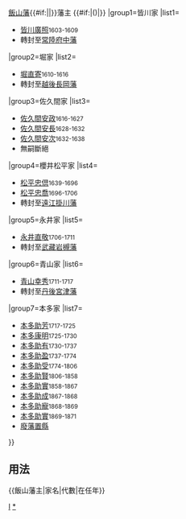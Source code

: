 {{Navbox
|bodyclass=hlist

|name=飯山藩主
|title={{#if:{{{1|}}}|{{{1|}}}|}}[[飯山藩]]{{#if:{{{2|}}}|{{{2|}}}|}}藩主 {{#if:{{{3|}}}|({{{3|}}})|}}
|group1=皆川家
|list1=
*[[皆川廣照]]<small>1603-1609</small>
*轉封至[[常陸國|常陸]][[常陸府中藩|府中藩]]
|group2=堀家
|list2=
*[[堀直寄]]<small>1610-1616</small>
*轉封至[[越後國|越後]][[越後長岡藩|長岡藩]]
|group3=佐久間家
|list3=
*[[佐久間安政]]<small>1616-1627</small>
*[[佐久間安長]]<small>1628-1632</small>
*[[佐久間安次]]<small>1632-1638</small>
*無嗣斷絕
|group4=櫻井松平家
|list4=
*[[松平忠倶]]<small>1639-1696</small>
*[[松平忠喬]]<small>1696-1706</small>
*轉封至[[遠江國|遠江]][[掛川藩]]
|group5=永井家
|list5=
*[[永井直敬]]<small>1706-1711</small>
*轉封至[[武藏國|武藏]][[岩槻藩]]
|group6=青山家
|list6=
*[[青山幸秀]]<small>1711-1717</small>
*轉封至[[丹後國|丹後]][[宮津藩]]
|group7=本多家
|list7=
*[[本多助芳]]<small>1717-1725</small>
*[[本多康明]]<small>1725-1730</small>
*[[本多助有]]<small>1730-1737</small>
*[[本多助盈]]<small>1737-1774</small>
*[[本多助受]]<small>1774-1806</small>
*[[本多助賢]]<small>1806-1858</small>
*[[本多助實]]<small>1858-1867</small>
*[[本多助成]]<small>1867-1868</small>
*[[本多助寵]]<small>1868-1869</small>
*[[本多助實]]<small>1869-1871</small>
*[[廢藩置縣]]
}}<noinclude>
== 用法 ==
<nowiki>{{飯山藩主|家名|代數|在任年}}</nowiki>
[[Category:歷代藩主模板|I]]
[[Category:飯山藩主|*]]
</noinclude>